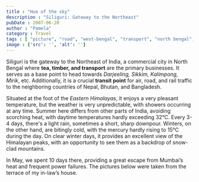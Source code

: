 ```yaml
---
title : "Hue of the sky"
description : "Siliguri: Gateway to the Northeast"
pubDate : 2007-06-20
author : "Pamela"
category : Travel
tags : [ "picture", "road", "west-bengal", "transport", "north bengal", "sky", "eastern himalayas", "rain", "siliguri",]
image : {'src': '', 'alt': ''}
---
```

Siliguri is the gateway to the Northeast of India, a commercial city in North Bengal where **tea, timber, and transport** are the primary businesses. It serves as a base point to head towards *Darjeeling, Sikkim, Kalimpong, Mirik*, etc. Additionally, it is a crucial **transit point** for air, road, and rail traffic to the neighboring countries of Nepal, Bhutan, and Bangladesh.

Situated at the foot of the *Eastern Himalayas*, it enjoys a very pleasant temperature, but the weather is very unpredictable, with showers occurring at any time. Summer here differs from other parts of India, avoiding scorching heat, with daytime temperatures hardly exceeding 32°C. Every 3-4 days, there's a light rain, sometimes a short, sharp downpour. Winters, on the other hand, are bitingly cold, with the mercury hardly rising to 15°C during the day. On clear winter days, it provides an excellent view of the Himalayan peaks, with an opportunity to see them as a backdrop of snow-clad mountains.

In May, we spent 10 days there, providing a great escape from Mumbai’s heat and frequent power failures. The pictures below were taken from the terrace of my in-law’s house.

